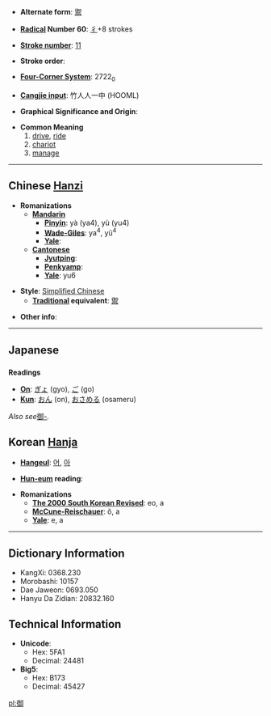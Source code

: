 * '''Alternate form''': [[禦]]

* '''[[Wiktionary:Chinese radical index| Radical]] Number 60''': [[Wiktionary:Chinese radical index 彳|彳]]+8 strokes

* '''[[Wiktionary:Chinese total strokes index|Stroke number]]''': [[Wiktionary:Chinese total strokes index 11|11]]

* '''Stroke order''': 

* '''[[Wiktionary:Chinese four corner index|Four-Corner System]]''': 2722<sub>0</sub>

* '''[[Wiktionary:Chinese Cangjie index|Cangjie input]]''': 竹人人一中 (HOOML)

* '''Graphical Significance and Origin''': 

* '''Common Meaning'''
*#[[drive]], [[ride]]
*# [[chariot]]
*# [[manage]]

----

== Chinese [[Hanzi]] ==

* '''Romanizations'''
** '''[[Mandarin]]'''
*** '''[[Pinyin]]''': yà (ya4), yù (yu4)
*** '''[[Wade-Giles]]''': ya<sup>4</sup>, yü<sup>4</sup>
*** '''[[Yale]]''': 
** '''[[Cantonese]]'''
*** '''[[Jyutping]]''':
*** '''[[Penkyamp]]''': 
*** '''[[Yale]]''': yu6

* '''Style''': [[Simplified Chinese]] 
** '''[[Traditional Chinese|Traditional]] equivalent''': [[禦]]

* '''Other info''': 

----

== Japanese ==
=== {{Kanji}} ===
'''Readings'''
* '''[[On]]''': [[ぎょ]] (gyo), [[ご]] (go)
* '''[[Kun]]''': [[おん]] (on), [[おさめる]] (osameru)

''Also see ''[[御-]]''.''

== Korean [[Hanja]] ==

* '''[[Hangeul]]''': [[어]], [[아]]

* '''[[Hun-eum]] reading''': 

* '''Romanizations'''
** '''[[The 2000 South Korean Revised Romanization|The 2000 South Korean Revised]]''': eo, a
** '''[[McCune-Reischauer]]''': ŏ, a
** '''[[Yale]]''': e, a

----

== Dictionary Information ==

* KangXi: 0368.230
* Morobashi: 10157
* Dae Jaweon: 0693.050
* Hanyu Da Zidian: 20832.160

== Technical Information ==

* '''Unicode''':
** Hex: 5FA1
** Decimal: 24481
* '''Big5''':
** Hex: B173
** Decimal: 45427

[[pl:御]]